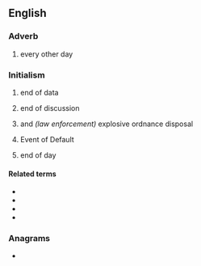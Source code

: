 ==English==

===Adverb===
{{en-adv|-}}

# {{lb|en|medical}} every other day

===Initialism===
{{rfc-header|Initialism}}
{{head|en|initialism}}

# {{lb|en|computing}} end of data
# {{lb|en|Internet slang}} end of discussion
# {{lb|en|military}} and ''(law enforcement)'' explosive ordnance disposal
# {{lb|en|finance|legal}} Event of Default
# {{lb|en|business}} end of day

====Related terms====
* {{l|en|BOF}}
* {{l|en|EOB}}
* {{l|en|EOF}}
* {{l|en|BOD}}

===Anagrams===
* {{anagrams|en|a=deo|-ode|DOE|Doe|EDO|Edo|ODE|OED|deo|doe|ode}}